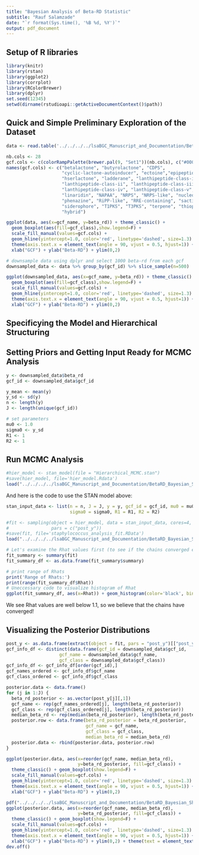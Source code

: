 ```yaml
---
title: "Bayesian Analysis of Beta-RD Statistic"
subtitle: "Rauf Salamzade"
date: "`r format(Sys.time(), '%B %d, %Y')`"
output: pdf_document
---
```


## Setup of R libraries 

```r
library(knitr)
library(rstan)
library(ggplot2)
library(corrplot)
library(RColorBrewer)
library(dplyr)
set.seed(12345)
setwd(dirname(rstudioapi::getActiveDocumentContext()$path))
```

## Quick and Simple Preliminary Exploration of the Dataset

```r
data <- read.table('../../../../lsaBGC_Manuscript_and_Documentation/BetaRD_Bayesian_Shrinking/Staphylococcus_BetaRD.txt', header=T, sep='\t')

nb.cols <- 28
gcf.cols <- c(colorRampPalette(brewer.pal(9, "Set1"))(nb.cols), c("#000000"))
names(gcf.cols) <- c("betalactone", "butyrolactone", "CDPS", 
                     "cyclic-lactone-autoinducer", "ectoine","epipeptide", 
                     "hserlactone", "ladderane", "lanthipeptide-class-i", 
                     "lanthipeptide-class-ii", "lanthipeptide-class-iii", 
                     "lanthipeptide-class-iv", "lanthipeptide-class-v", "LAP", 
                     "linaridin", "NAPAA", "NRPS", "NRPS-like", "nucleoside", 
                     "phenazine", "RiPP-like", "RRE-containing", "sactipeptide", 
                     "siderophore", "T1PKS", "T3PKS", "terpene", "thiopeptide", 
                     "hybrid")

ggplot(data, aes(x=gcf_name, y=beta_rd)) + theme_classic() + 
  geom_boxplot(aes(fill=gcf_class),show.legend=F) + 
  scale_fill_manual(values=gcf.cols) + 
  geom_hline(yintercept=1.0, color='red', linetype='dashed', size=1.3) + 
  theme(axis.text.x = element_text(angle = 90, vjust = 0.5, hjust=1)) + 
  xlab("GCF") + ylab("Beta-RD") + ylim(0,2)

# downsample data using dplyr and select 1000 beta-rd from each gcf
downsampled_data <- data %>% group_by(gcf_id) %>% slice_sample(n=500)

ggplot(downsampled_data, aes(x=gcf_name, y=beta_rd)) + theme_classic() + 
  geom_boxplot(aes(fill=gcf_class),show.legend=F) + 
  scale_fill_manual(values=gcf.cols) + 
  geom_hline(yintercept=1.0, color='red', linetype='dashed', size=1.3) + 
  theme(axis.text.x = element_text(angle = 90, vjust = 0.5, hjust=1)) + 
  xlab("GCF") + ylab("Beta-RD") + ylim(0,2)
```
## Specificying the Model and Hierarchical Structuring

\begin{align*}
& \overline{\mu} \sim Norm(\mu_{0}, \sigma_{0}^2) \\
& \tau \sim half-t_{7}(1) \\
& \mu_{1} ... \mu_{J} \sim Norm(\overline{\mu}, \tau) \\
& \sigma \sim half-t_{7}(1) \\
& y_{j} \sim Norm(\mu_{j}, \sigma^{2}) \\
\end{align*}

## Setting Priors and Getting Input Ready for MCMC Analysis

```r
y <- downsampled_data$beta_rd
gcf_id <- downsampled_data$gcf_id

y_mean <- mean(y)
y_sd <- sd(y)
n <- length(y)
J <- length(unique(gcf_id))

# set parameters
mu0 <- 1.0
sigma0 <- y_sd
R1 <- 1
R2 <- 1
```

## Run MCMC Analysis

```r
#hier_model <- stan_model(file = "Hierarchical_MCMC.stan")
#save(hier_model, file='hier_model.Rdata')
load("../../../../lsaBGC_Manuscript_and_Documentation/BetaRD_Bayesian_Shrinking/hier_model.Rdata")
```

And here is the code to use the STAN model above:

```r
stan_input_data <- list(n = n, J = J, y = y, gcf_id = gcf_id, mu0 = mu0, 
                        sigma0 = sigma0, R1 = R1, R2 = R2)

#fit <- sampling(object = hier_model, data = stan_input_data, cores=4, iter=2000,
#                pars = c("post_y"))
#save(fit, file='staphylococcus_analysis_fit.RData')
load("../../../../lsaBGC_Manuscript_and_Documentation/BetaRD_Bayesian_Shrinking/staphylococcus_analysis_fit.RData")

# Let's examine the Rhat values first (to see if the chains converged enough)
fit_summary <- summary(fit)
fit_summary_df <- as.data.frame(fit_summary$summary)

# print range of Rhats
print('Range of Rhats:')
print(range(fit_summary_df$Rhat))
# Uneccessary code to visualize histogram of Rhat
ggplot(fit_summary_df, aes(x=Rhat)) + geom_histogram(color='black', bins=10) + theme_bw()

```
We see Rhat values are well below 1.1, so we believe that the chains have converged! 

## Visualizing the Posterior Distributions

```r
post_y <- as.data.frame(extract(object = fit, pars = "post_y")[["post_y"]])
gcf_info_df <- distinct(data.frame(gcf_id = downsampled_data$gcf_id, 
                    gcf_name = downsampled_data$gcf_name, 
                    gcf_class = downsampled_data$gcf_class))
gcf_info_df <- gcf_info_df[order(gcf_id),]
gcf_names_ordered <- gcf_info_df$gcf_name
gcf_class_ordered <- gcf_info_df$gcf_class

posterior.data <- data.frame()
for (j in 1:J) {
  beta_rd_posterior <- as.vector(post_y[j][,1])
  gcf_name <- rep(gcf_names_ordered[j], length(beta_rd_posterior))  
  gcf_class <- rep(gcf_class_ordered[j], length(beta_rd_posterior))
  median_beta_rd <- rep(median(beta_rd_posterior), length(beta_rd_posterior))  
  posterior.row <- data.frame(beta_rd_posterior = beta_rd_posterior, 
                              gcf_name = gcf_name, 
                              gcf_class = gcf_class,
                              median_beta_rd = median_beta_rd)
  posterior.data <- rbind(posterior.data, posterior.row)
}

ggplot(posterior.data, aes(x=reorder(gcf_name, median_beta_rd), 
                           y=beta_rd_posterior, fill=gcf_class)) +
  theme_classic() + geom_boxplot(show.legend=F) + 
  scale_fill_manual(values=gcf.cols) + 
  geom_hline(yintercept=1.0, color='red', linetype='dashed', size=1.3) + 
  theme(axis.text.x = element_text(angle = 90, vjust = 0.5, hjust=1)) + 
  xlab("GCF") + ylab("Beta-RD") + ylim(0,2)

pdf("../../../../lsaBGC_Manuscript_and_Documentation/BetaRD_Bayesian_Shrinking/Staphylococcus_Posterior_BetaRD.pdf", height=5, width=9.38)
ggplot(posterior.data, aes(x=reorder(gcf_name, median_beta_rd), 
                           y=beta_rd_posterior, fill=gcf_class)) +
  theme_classic() + geom_boxplot(show.legend=F) + 
  scale_fill_manual(values=gcf.cols) + 
  geom_hline(yintercept=1.0, color='red', linetype='dashed', size=1.3) + 
  theme(axis.text.x = element_text(angle = 90, vjust = 0.5, hjust=1)) + 
  xlab("GCF") + ylab("Beta-RD") + ylim(0,2) + theme(text = element_text(size=20))
dev.off()
```
